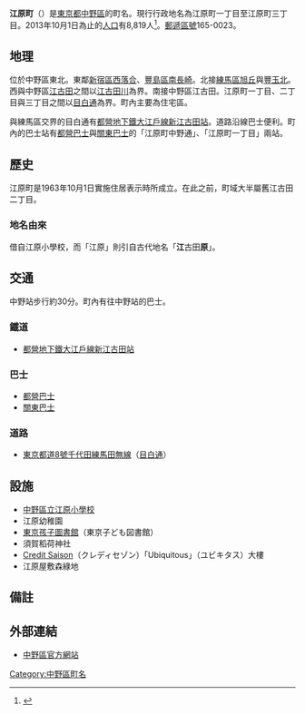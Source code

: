 {{Pathnav|日本|東京都|中野區|frame=1}}
{{Infobox Settlement
|official_name = 江原町
|native_name =
|settlement_type = [[町|町]]
|image_skyline =
|imagesize =
|image_caption =
|image_flag =
|image_seal =
| image_map =
| map_caption =
| pushpin_map =
|subdivision_type = [[國家|國家]]
|subdivision_name = [[File:Flag_of_Japan.svg|border]] [[日本|日本]]
|subdivision_type1 = [[都道府縣|都道府縣]]
|subdivision_name1 = [[File:Flag_of_Tokyo_Prefecture.svg|25px]] [[東京都|東京都]]
|subdivision_type2 = [[東京都區部|特別區]]
|subdivision_name2 = [[File:Flag_of_Nakano,_Tokyo.svg|25px]] [[中野區|中野區]]
|established_title =
|established_date =
|government_type =
|leader_title =
|leader_name =
|area_magnitude =
|area_total_sq_mi =
|area_total_km2 =
|area_land_sq_mi =
|area_land_km2 =
|area_urban_sq_mi =
|area_urban_km2 =
|area_metro_km2 =
|area_metro_sq_mi =
|population_as_of= 2013年（平成25年）10月1日
|population_footnotes =
|population_total = 8819
|population_urban =
|population_metro =
|population_density_sq_mi =
|population_density_km2 =
| timezone = [[日本標準時間|JST]]
| utc_offset = +9
|timezone_DST =
|utc_offset_DST =
|latd=|latm=|lats=|latNS=
|longd=|longm=|longs=|longEW=
|elevation_footnotes=
|elevation_m =
|elevation_ft =
|postal_code_type = [[郵遞區號|郵遞區號]]
|postal_code = 165-0023
|area_code =
|website =
|footnotes =
}}
'''江原町'''（{{jpn|j=江原町|hg=えはらちょう|rm=Eharachō|f=y}}）是[[東京都|東京都]][[中野區|中野區]]的町名。現行行政地名為江原町一丁目至江原町三丁目。2013年10月1日為止的[[人口|人口]]有8,819人<ref>{{Cite web |url=http://www.city.tokyo-nakano.lg.jp/dept/101500/d015810_d/fil/chouchou201310.xls |title=中野区町丁別人口　平成25年（2013年）10月1日現在 |accessdate=2013-10-07 |archive-date=2015-06-10 |archive-url=https://web.archive.org/web/20150610201902/http://www.city.tokyo-nakano.lg.jp/dept/101500/d015810_d/fil/chouchou201310.xls |dead-url=yes }}</ref>。[[郵遞區號|郵遞區號]]165-0023。

== 地理 ==
位於中野區東北。東鄰[[新宿區|新宿區]][[西落合_(新宿區)|西落合]]、[[豐島區|豐島區]][[南長崎|南長崎]]。北接[[練馬區|練馬區]][[旭丘_(練馬區)|旭丘]]與[[豐玉北|豐玉北]]。西與中野區[[江古田|江古田]]之間以[[江古田川|江古田川]]為界。南接中野區江古田。江原町一丁目、二丁目與三丁目之間以[[目白通|目白通]]為界。町內主要為住宅區。

與練馬區交界的目白通有[[都營地下鐵大江戶線|都營地下鐵大江戶線]][[新江古田站|新江古田站]]。道路沿線巴士便利。町內的巴士站有[[都營巴士|都營巴士]]與[[關東巴士|關東巴士]]的「江原町中野通」、「江原町一丁目」兩站。

== 歷史 ==
江原町是1963年10月1日實施住居表示時所成立。在此之前，町域大半屬舊江古田二丁目。
=== 地名由來 ===
借自江原小學校，而「江原」則引自古代地名「'''江'''古田'''原'''」。

== 交通 ==
中野站步行約30分。町內有往中野站的巴士。
=== 鐵道 ===
*[[都營地下鐵|都營地下鐵]][[大江戶線|大江戶線]][[新江古田站|新江古田站]]

=== 巴士 ===
* [[都營巴士|都營巴士]]
* [[關東巴士|關東巴士]]

=== 道路 ===
* [[東京都道8號千代田練馬田無線|東京都道8號千代田練馬田無線]]（[[目白通|目白通]]）

== 設施 ==
* [[中野區立江原小學校|中野區立江原小學校]]
* 江原幼稚園
* [[東京孩子圖書館|東京孩子圖書館]]（東京子ども図書館）
* 須賀稻荷神社
* [[Credit_Saison|Credit Saison]]（クレディセゾン）「Ubiquitous」（ユビキタス）大樓
* 江原屋敷森綠地

== 備註 ==
{{reflist}}

== 外部連結 ==
* [http://www.city.tokyo-nakano.lg.jp/ 中野區官方網站] {{Wayback|url=http://www.city.tokyo-nakano.lg.jp/ |date=20201204103920 }}

{{中野區的町名}}
{{DEFAULTSORT:Eharacho}}
[[Category:中野區町名|Category:中野區町名]]